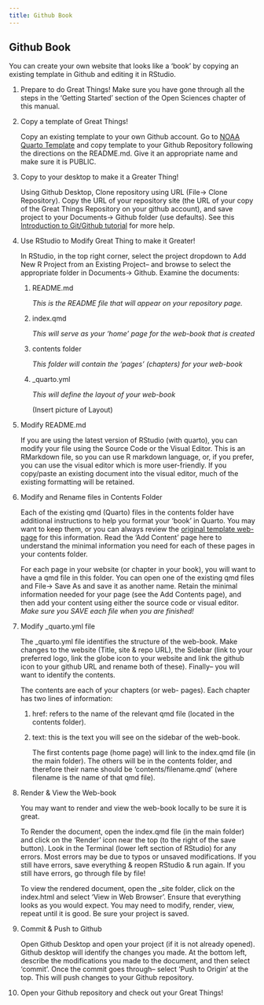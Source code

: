 ```yaml
---
title: Github Book
---
```


## Github Book

You can create your own website that looks like a 'book' by copying an existing template in Github and editing it in RStudio.

1.  Prepare to do Great Things! Make sure you have gone through all the steps in the 'Getting Started' section of the Open Sciences chapter of this manual.

2.  Copy a template of Great Things!

    Copy an existing template to your own Github account. Go to [NOAA Quarto Template](https://github.com/nmfs-opensci/NOAA-quarto-simple) and copy template to your Github Repository following the directions on the README.md. Give it an appropriate name and make sure it is PUBLIC.

3.  Copy to your desktop to make it a Greater Thing!

    Using Github Desktop, Clone repository using URL (File-\> Clone Repository). Copy the URL of your repository site (the URL of your copy of the Great Things Repository on your github account), and save project to your Documents-\> Github folder (use defaults). See this [Introduction to Git/Github tutorial](https://rverse-tutorials.github.io/PSAW-2022/) for more help.

4.  Use RStudio to Modify Great Thing to make it Greater!

    In RStudio, in the top right corner, select the project dropdown to Add New R Project from an Existing Project-- and browse to select the appropriate folder in Documents-\> Github. Examine the documents:

    1.  README.md

        *This is the README file that will appear on your repository page.*

    2.  index.qmd

        *This will serve as your 'home' page for the web-book that is created*

    3.  contents folder

        *This folder will contain the 'pages' (chapters) for your web-book*

    4.  \_quarto.yml

        *This will define the layout of your web-book*

        (Insert picture of Layout)

5.  Modify README.md

    If you are using the latest version of RStudio (with quarto), you can modify your file using the Source Code or the Visual Editor. This is an RMarkdown file, so you can use R markdown language, or, if you prefer, you can use the visual editor which is more user-friendly. If you copy/paste an existing document into the visual editor, much of the existing formatting will be retained.

6.  Modify and Rename files in Contents Folder

    Each of the existing qmd (Quarto) files in the contents folder have additional instructions to help you format your 'book' in Quarto. You may want to keep them, or you can always review the [original template web-page](https://nmfs-opensci.github.io/NOAA-quarto-simple/) for this information. Read the 'Add Content' page here to understand the minimal information you need for each of these pages in your contents folder.

    For each page in your website (or chapter in your book), you will want to have a qmd file in this folder. You can open one of the existing qmd files and File-\> Save As and save it as another name. Retain the minimal information needed for your page (see the Add Contents page), and then add your content using either the source code or visual editor. *Make sure you SAVE each file when you are finished!*

7.  Modify \_quarto.yml file

    The \_quarto.yml file identifies the structure of the web-book. Make changes to the website (Title, site & repo URL), the Sidebar (link to your preferred logo, link the globe icon to your website and link the github icon to your github URL and rename both of these). Finally-- you will want to identify the contents.

    The contents are each of your chapters (or web- pages). Each chapter has two lines of information:

    1.  href: refers to the name of the relevant qmd file (located in the contents folder).

    2.  text: this is the text you will see on the sidebar of the web-book.

        The first contents page (home page) will link to the index.qmd file (in the main folder). The others will be in the contents folder, and therefore their name should be 'contents/filename.qmd' (where filename is the name of that qmd file).

8.  Render & View the Web-book

    You may want to render and view the web-book locally to be sure it is great.

    To Render the document, open the index.qmd file (in the main folder) and click on the 'Render' icon near the top (to the right of the save button). Look in the Terminal (lower left section of RStudio) for any errors. Most errors may be due to typos or unsaved modifications. If you still have errors, save everything & reopen RStudio & run again. If you still have errors, go through file by file!

    To view the rendered document, open the \_site folder, click on the index.html and select 'View in Web Browser'. Ensure that everything looks as you would expect. You may need to modify, render, view, repeat until it is good. Be sure your project is saved.

9.  Commit & Push to Github

    Open Github Desktop and open your project (if it is not already opened). Github desktop will identify the changes you made. At the bottom left, describe the modifications you made to the document, and then select 'commit'. Once the commit goes through-- select 'Push to Origin' at the top. This will push changes to your Github repository.

10. Open your Github repository and check out your Great Things!
